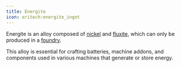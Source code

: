 ```yaml
---
title: Energite
icon: oritech:energite_ingot
---
```


Energite is an alloy composed of [nickel](../resources/nickel) and [fluxite](../resources/fluxite), which can only be produced in a [foundry](../processing/foundry).

This alloy is essential for crafting batteries, machine addons, and components used in various machines that generate or store energy.
